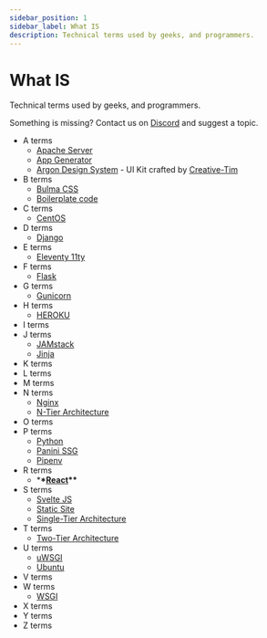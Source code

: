 ```yaml
---
sidebar_position: 1
sidebar_label: What IS
description: Technical terms used by geeks, and programmers.
---
```


# What IS

<SubHeading>Technical terms used by geeks, and programmers.</SubHeading>

Something is missing? Contact us on [Discord](https://discord.gg/fZC6hup) and suggest a topic.

- A terms
  - [Apache Server](apache.mdx)
  - [App Generator](../../app-generator.mdx)
  - [Argon Design System](../design-system/argon-design-system.mdx) - UI Kit crafted by [Creative-Tim](../partners/creative-tim.mdx)
- B terms
  - [Bulma CSS](bulma-css.mdx)
  - [Boilerplate code](boilerplate-code.mdx)
- C terms
  - [CentOS](centos.mdx)
- D terms
  - [Django](django.mdx)
- E terms
  - [Eleventy 11ty](eleventy.mdx)
- F terms
  - [Flask](flask.mdx)
- G terms
  - [Gunicorn](gunicorn.mdx)
- H terms
  - [HEROKU](heroku.mdx)
- I terms
- J terms
  - [JAMstack](jamstack.mdx)
  - [Jinja](jinja.mdx)
- K terms
- L terms
- M terms
- N terms
  - [Nginx](nginx.mdx)
  - [N-Tier Architecture](n-tier-architecture.mdx)
- O terms
- P terms
  - [Python](python.mdx)
  - [Panini SSG](panini.mdx)
  - [Pipenv](pipenv.mdx)
- R terms
  - \***\*[**React**](react.mdx)\*\***
- S terms
  - [Svelte JS](svelte-js.mdx)
  - [Static Site](static-site.mdx)
  - [Single-Tier Architecture](single-tier-architecture.mdx)
- T terms
  - [Two-Tier Architecture](two-tier-architecture.mdx)
- U terms
  - [uWSGI](uwsgi.mdx)
  - [Ubuntu](ubuntu.mdx)
- V terms
- W terms
  - [WSGI](wsgi.mdx)
- X terms
- Y terms
- Z terms

